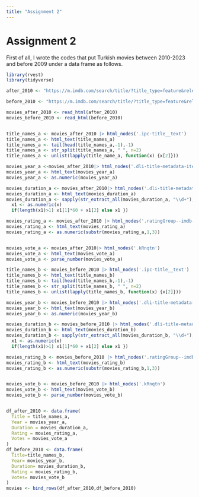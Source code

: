 ```yaml
---
title: "Assignment 2"
---
```


# Assignment 2

First of all, I wrote the codes that put Turkish movies between 2010-2023 and before 2009 under a data frame as follows.

```r
library(rvest)
library(tidyverse)

after_2010 <- "https://m.imdb.com/search/title/?title_type=feature&release_date=2010-01-01,2023-12-31&num_votes=2500,&country_of_origin=TR&count=250"

before_2010 <- "https://m.imdb.com/search/title/?title_type=feature&release_date=,2009-12-31&num_votes=2500,&country_of_origin=TR&count=250"

movies_after_2010 <- read_html(after_2010)
movies_before_2010 <- read_html(before_2010)


title_names_a <- movies_after_2010 |> html_nodes('.ipc-title__text')
title_names_a <- html_text(title_names_a)
title_names_a <- tail(head(title_names_a,-1),-1)
title_names_a <- str_split(title_names_a, " ", n=2)
title_names_a <- unlist(lapply(title_name_a, function(x) {x[2]}))

movies_year_a <-movies_after_2010|> html_nodes('.dli-title-metadata-item:nth-child(1)')
movies_year_a <- html_text(movies_year_a)
movies_year_a <- as.numeric(movies_year_a)

movies_duration_a <- movies_after_2010|> html_nodes('.dli-title-metadata-item:nth-child(2)')
movies_duration_a <- html_text(movies_duration_a)
movies_duration_a <- sapply(str_extract_all(movies_duration_a, "\\d+"), function(x) {
  x1 <- as.numeric(x)
  if(length(x1)>1) x1[1]*60 + x1[2] else x1 })

movies_rating_a <- movies_after_2010 |> html_nodes('.ratingGroup--imdb-rating')
movies_rating_a <- html_text(movies_rating_a)
movies_rating_a <- as.numeric(substr(movies_rating_a,1,3))


movies_vote_a <- movies_after_2010|> html_nodes('.kRnqtn')
movies_vote_a <- html_text(movies_vote_a)
movies_vote_a <- parse_number(movies_vote_a)

title_names_b <- movies_before_2010 |> html_nodes('.ipc-title__text')
title_names_b <- html_text(title_names_b)
title_names_b <- tail(head(title_names_b,-1),-1)
title_names_b <- str_split(title_names_b, " ", n=2)
title_names_b <- unlist(lapply(title_names_b, function(x) {x[2]}))

movies_year_b <- movies_before_2010 |> html_nodes('.dli-title-metadata-item:nth-child(1)')
movies_year_b <- html_text(movies_year_b)
movies_year_b <- as.numeric(movies_year_b)

movies_duration_b <- movies_before_2010 |> html_nodes('.dli-title-metadata-item:nth-child(2)')
movies_duration_b <- html_text(movies_duration_b)
movies_duration_b <- sapply(str_extract_all(movies_duration_b, "\\d+"), function(x) {
  x1 <- as.numeric(x)
  if(length(x1)>1) x1[1]*60 + x1[2] else x1 })

movies_rating_b <- movies_before_2010 |> html_nodes('.ratingGroup--imdb-rating')
movies_rating_b <- html_text(movies_rating_b)
movies_rating_b <- as.numeric(substr(movies_rating_b,1,3))


movies_vote_b <- movies_before_2010 |> html_nodes('.kRnqtn')
movies_vote_b <- html_text(movies_vote_b)
movies_vote_b <- parse_number(movies_vote_b)


df_after_2010 <- data.frame(
  Title = title_names_a,
  Year = movies_year_a,
  Duration = movies_duration_a,
  Rating = movies_rating_a,
  Votes = movies_vote_a
)
df_before_2010 <- data.frame(
  Title=title_names_b,
  Year= movies_year_b,
  Duration= movies_duration_b,
  Rating = movies_rating_b,
  Votes= movies_vote_b
)
movies <- bind_rows(df_after_2010,df_before_2010)
```
